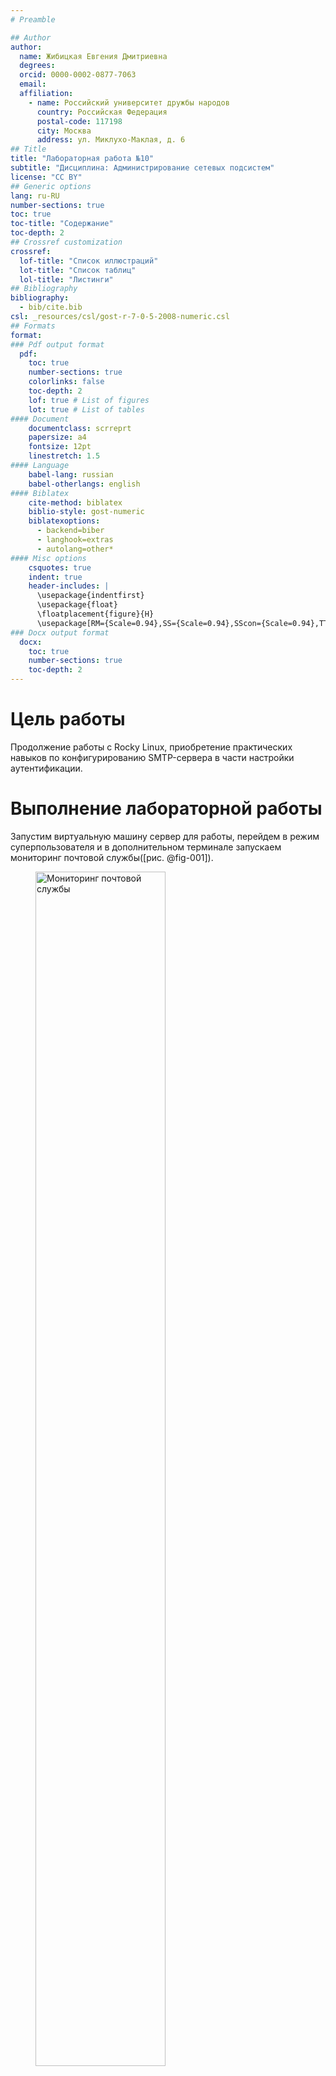 ```yaml
---
# Preamble

## Author
author:
  name: Жибицкая Евгения Дмитриевна
  degrees: 
  orcid: 0000-0002-0877-7063
  email: 
  affiliation:
    - name: Российский университет дружбы народов
      country: Российская Федерация
      postal-code: 117198
      city: Москва
      address: ул. Миклухо-Маклая, д. 6
## Title
title: "Лабораторная работа №10"
subtitle: "Дисциплина: Администрирование сетевых подсистем"
license: "CC BY"
## Generic options
lang: ru-RU
number-sections: true
toc: true
toc-title: "Содержание"
toc-depth: 2
## Crossref customization
crossref:
  lof-title: "Список иллюстраций"
  lot-title: "Список таблиц"
  lol-title: "Листинги"
## Bibliography
bibliography:
  - bib/cite.bib
csl: _resources/csl/gost-r-7-0-5-2008-numeric.csl
## Formats
format:
### Pdf output format
  pdf:
    toc: true
    number-sections: true
    colorlinks: false
    toc-depth: 2
    lof: true # List of figures
    lot: true # List of tables
#### Document
    documentclass: scrreprt
    papersize: a4
    fontsize: 12pt
    linestretch: 1.5
#### Language
    babel-lang: russian
    babel-otherlangs: english
#### Biblatex
    cite-method: biblatex
    biblio-style: gost-numeric
    biblatexoptions:
      - backend=biber
      - langhook=extras
      - autolang=other*
#### Misc options
    csquotes: true
    indent: true
    header-includes: |
      \usepackage{indentfirst}
      \usepackage{float}
      \floatplacement{figure}{H}
      \usepackage[RM={Scale=0.94},SS={Scale=0.94},SScon={Scale=0.94},TT={Scale=MatchLowercase,FakeStretch=0.9},DefaultFeatures={Ligatures=Common}]{plex-otf}
### Docx output format
  docx:
    toc: true
    number-sections: true
    toc-depth: 2
---
```


# Цель работы

Продолжение работы с Rocky Linux, приобретение практических навыков по конфигурированию SMTP-сервера в части настройки аутентификации.


# Выполнение лабораторной работы

Запустим виртуальную машину сервер для работы, перейдем в режим суперпользователя и в дополнительном терминале запускаем мониторинг почтовой службы([рис. @fig-001]).

![Мониторинг почтовой службы](image/1.jpg){#fig-001 width=70%}

 
Добавляем в список протоколов, с которыми может работать Dovecot, протокол LMTP([рис. @fig-002]).

![Добавление протокола LMTP](image/2.jpg){#fig-002 width=70%}

Настраиваем в Dovecot сервис lmtp для связи с Postfix([рис. @fig-003]). Эта запись определяет расположение файла с описанием прослушиваемого unix-сокета, а также задаёт права доступа к нему и определяет принадлежность к группе и пользователю postfix.

![Настройка LMTP](image/3.jpg){#fig-003 width=70%}


Также переопределяем в Postfix с помощью postconf передачу сообщений не на прямую, а через заданный unix-сокет.  В файле /etc/dovecot/conf.d/10-auth.conf задаем формат имени пользователя для аутентификации в форме логина пользователя без указания домена и перезапускаем Postfix и Dovecot
([рис. @fig-004]).

![Переопределение и перезапуск](image/4.jpg){#fig-004 width=70%}


Из-под учётной записи своего пользователя отправляем письмо с клиента. В логах почтовой службы  наблюдаем успешную доставку письма через LMTP ([рис. @fig-005] и [рис. @fig-006]).

![Отправка письма](image/5.jpg){#fig-005 width=70%}

![Лог](image/6.jpg){#fig-006 width=70%}

На сервере просмотрим почтовый ящик пользователя, убедимся что отправленное с клиента письмо доставлено в почтовый ящик([рис. @fig-007]).

![Проверка почтового ящика(image/7.jpg){#fig-007 width=70%}

Перейдем к настройке  SMTP-аутентификации.

В файле /etc/dovecot/conf.d/10-master.conf определим службу аутентификации([рис. @fig-008]). Указываем группу, пользователя, права доступа, тем самым беспечиваем безопасность: Postfix имеет доступ только к сокету аутентификации, но не к внутренней пользовательской базе Dovecot.


![Настройка службы аутентификации](image/8.jpg){#fig-008 width=70%}


Для Postfix задаем тип аутентификации SASL для smtpd и путь к соответствующему unix-сокету([рис. @fig-009]).

![Настройка SASL аутентификации](image/9.jpg){#fig-009 width=70%}

Настроим Postfix для приёма почты из Интернета только для обслуживаемых нашим сервером пользователей или для произвольных пользователей локальной
машины, обеспечивая тем самым запрет на использование почтового сервера в качестве SMTP relay для спам-рассылок([рис. @fig-010]).

![Настройка приема почты](image/10_1.jpg){#fig-010 width=70%}

Для проверки работы аутентификации временно запустим SMTP-сервер
(порт 25) с возможностью аутентификации и перезапустим службы([рис. @fig-011] и [рис. @fig-012]).

![/etc/postfix/master.cf ](image/10.jpg){#fig-011 width=70%}

![Перезапуск](image/11.jpg){#fig-012 width=70%}

Далее на клиенте устанавливаем telnet([рис. @fig-013]).

![Установка](image/12.jpg){#fig-013 width=70%}

На клиенте получим строку для аутентификации, подключимся к SMTP-серверу посредством telnet, протестируем  соединение, проверим авторизацию и завершим сессию([рис. @fig-014]).

![Получение строки, сессия telnet ](image/13.jpg){#fig-014 width=70%}


Перейдем к настроке  SMTP over TLS.

Скопируем файлы сертификата и ключа, сконфигурируем Postfix, указав пути к сертификату и ключу, а также к каталогу для хранения TLS-сессий и уровень безопасности([рис. @fig-015]).

![Конфигурация Postfix](image/14.jpg){#fig-015 width=70%}

Заменим строки и добавим запись в файле для запуска сервера на порту 587([рис. @fig-016]).

![/etc/postfix/master.cf](image/15.jpg){#fig-016 width=70%}

Также настроим межсетевой экран, разрешив работать службе smtp-submission и перезапустим службу([рис. @fig-017]).

![Настройка firewall](image/16.jpg){#fig-017 width=70%}

На клиенте подключимся к SMTP-серверу через 587-й порт посредством openssl([рис. @fig-018]).

![Подключение к SMTP-серверу](image/17.jpg){#fig-018 width=70%}


Протестируйте подключение по telnet([рис. @fig-019]).

![Тестирование подключения](image/18.jpg){#fig-019 width=70%}


Наконец, проверим корректность отправки почтовых сообщений с клиента посредством почтового клиента Evolution. Корректируем настройки учётной
записи, а именно для SMTP-сервера указавыем порт 587, STARTTLS и обычный пароль([рис. @fig-019]).

![Evolution](image/18.jpg){#fig-019 width=70%}

Сохраняем изменения, копируем файлы, прописываем скрипты([рис. @fig-020] и [рис. @fig-021]).

![Скрипт на сервере](image/19.jpg){#fig-020 width=70%}

![Скрипт на клиенте](image/20.jpg){#fig-021 width=70%}



# Контрольные вопросы

1. Приведите пример задания формата аутентификации пользователя в Dovecot в фор-
ме логина с указанием домена.

auth_username_format = %Lu
 
2. Какие функции выполняет почтовый Relay-сервер?

    - Транзитная пересылка почты между серверами

    -  Кэширование и временное хранение сообщений

    - Балансировка нагрузки

    - Фильтрация спама и вирусов

    - Обеспечение отказоустойчивости
    
3. Какие угрозы безопасности могут возникнуть в случае настройки почтового сервера
как Relay-сервера?

    - Использование сервера для спам-рассылок

    -  Попадание IP в черные списки (DNSBL)

    - Перегрузка ресурсов сервера

    - Компрометация репутации домена

    - Фишинг-атаки с доверенного сервера

    - Блокировка легитимной почты

# Выводы

 В ходе работы были приобретены практические навыки по конфигурированию SMTP-сервера в части настройки аутентификации, в частности настройка приема почты, настройка SMTP over TLS.

# Список литературы{.unnumbered}

[ТУИС](https://esystem.rudn.ru/pluginfile.php/2854770/mod_resource/content/6/010-smtp-adv.pdf)

::: {#refs}
:::
